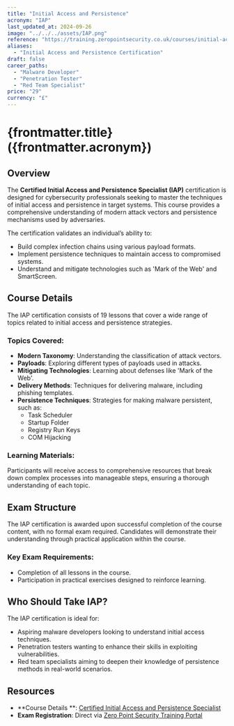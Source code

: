 ```yaml
---
title: "Initial Access and Persistence"
acronym: "IAP"
last_updated_at: 2024-09-26
image: "../../../assets/IAP.png"
reference: "https://training.zeropointsecurity.co.uk/courses/initial-access-and-persistence"
aliases:
  - "Initial Access and Persistence Certification"
draft: false
career_paths:
  - "Malware Developer"
  - "Penetration Tester"
  - "Red Team Specialist"
price: "29"
currency: "£"
---
```


# {frontmatter.title} ({frontmatter.acronym})

## Overview

The **Certified Initial Access and Persistence Specialist (IAP)** certification is designed for cybersecurity
professionals seeking to master the techniques of initial access and persistence in target systems. This course provides
a comprehensive understanding of modern attack vectors and persistence mechanisms used by adversaries.

The certification validates an individual’s ability to:

- Build complex infection chains using various payload formats.
- Implement persistence techniques to maintain access to compromised systems.
- Understand and mitigate technologies such as 'Mark of the Web' and SmartScreen.

## Course Details

The IAP certification consists of 19 lessons that cover a wide range of topics related to initial access and
persistence strategies.

### Topics Covered:

- **Modern Taxonomy**: Understanding the classification of attack vectors.
- **Payloads**: Exploring different types of payloads used in attacks.
- **Mitigating Technologies**: Learning about defenses like 'Mark of the Web'.
- **Delivery Methods**: Techniques for delivering malware, including phishing templates.
- **Persistence Techniques**: Strategies for making malware persistent, such as:
    - Task Scheduler
    - Startup Folder
    - Registry Run Keys
    - COM Hijacking

### Learning Materials:

Participants will receive access to comprehensive resources that break down complex processes into manageable steps,
ensuring a thorough understanding of each topic.

## Exam Structure

The IAP certification is awarded upon successful completion of the course content, with no formal exam required.
Candidates will demonstrate their understanding through practical application within the course.

### Key Exam Requirements:

- Completion of all lessons in the course.
- Participation in practical exercises designed to reinforce learning.

## Who Should Take IAP?

The IAP certification is ideal for:

- Aspiring malware developers looking to understand initial access techniques.
- Penetration testers wanting to enhance their skills in exploiting vulnerabilities.
- Red team specialists aiming to deepen their knowledge of persistence methods in real-world scenarios.

## Resources

- **Course Details
  **: [Certified Initial Access and Persistence Specialist](https://training.zeropointsecurity.co.uk/courses/initial-access-and-persistence)
- **Exam Registration**: Direct via [Zero Point Security Training Portal](https://training.zeropointsecurity.co.uk/)